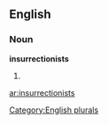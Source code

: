 
==English==

===Noun===
'''insurrectionists'''

# {{plural of|[[insurrectionist]]}}

[[Category:English plurals]]

[[ar:insurrectionists]]